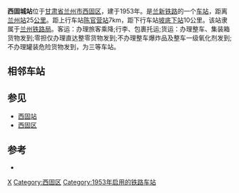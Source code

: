 {{coord|36.110004|103.598177|display=title|type:railwaystation}}
{{noteTA
|1=zh-cn:始发车次; zh-hk:列車班次;
|2=zh-cn:车次; zh-hk:班次;
}}
{{about|兰新铁路车站|兰中城际铁路车站|西固站}}
{{Infobox China railway station
|车站名称=西固城站
|图片=
|图片介绍=
|其他名称 = 
|车站拼音=Xigucheng
|英文名称=Xigucheng Railway Station
|车站代码 = 41546
|电报码 = XUJ
|拼音码 = XGC
|车站位置=[[甘肃省|甘肃省]][[兰州市|兰州市]][[西固区|西固区]]
|坐标=
|归属=[[兰州铁路局|兰州铁路局]]
|线路=[[兰新铁路|兰新铁路]]
|车站等级=[[三等站_(中铁)|三等站]]
|到发线数目=
|月台数目=
}}

'''西固城站'''位于[[甘肃省|甘肃省]][[兰州市|兰州市]][[西固区|西固区]]，建于1953年。是[[兰新铁路|兰新铁路]]的一个[[铁路车站|车站]]，距离[[兰州站|兰州站]]25[[公里|公里]]。距上行车站[[陈官营站|陈官营站]]7km，距下行车站[[坡底下站|坡底下站]]10公里。该站隶属于[[兰州铁路局|兰州铁路局]]。客运：办理旅客乘降;行李、包裹托运;货运：办理整车、集装箱货物发到;零担仅办理直达整零货物发到;不办理整车爆炸品及整车一级氧化剂发到;不办理罐装危险货物发到，为三等车站。
==相邻车站==
{{start rail box}}
{{s-inop|[[福利区站|福利区站]]|{{站|兰州}}方向}}
{{s-line|[[兰新铁路|兰新铁路]]<br/>{{0}}← ？km 西固城站 10km →}}
{{s-inop|[[坡底下站|坡底下站]]|{{站|乌鲁木齐}}方向}}
{{end box}}

==参见==
*[[西固站|西固站]]
*[[西固区|西固区]]

==参考==
<references />
*{{cite book | author=吴建民.|title=中国铁路旅游| publisher=中国地图出版社 |year=2002 |isbn=7-5031-3000-8}}

{{兰新铁路}}
{{兰合铁路}}
{{兰州北环线}}
{{成兰铁路}}
{{铁路车站小作品}}

[[Category:兰州市铁路车站|X]]
[[Category:西固区|Category:西固区]]
[[Category:1953年启用的铁路车站|Category:1953年启用的铁路车站]]
